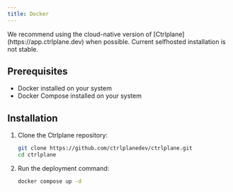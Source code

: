 ```yaml
---
title: Docker
---
```


<Warning>
  We recommend using the cloud-native version of
  [Ctrlplane](https://app.ctrlplane.dev) when possible. Current selfhosted
  installation is not stable.
</Warning>

## Prerequisites

- Docker installed on your system
- Docker Compose installed on your system

## Installation

1. Clone the Ctrlplane repository:

   ```bash
   git clone https://github.com/ctrlplanedev/ctrlplane.git
   cd ctrlplane
   ```

2. Run the deployment command:

   ```bash
   docker compose up -d
   ```
